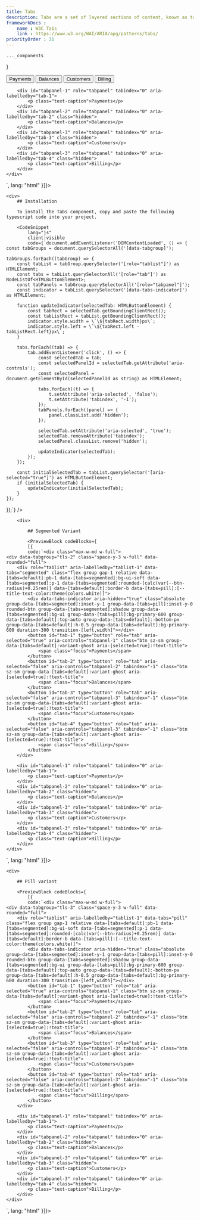 ```yaml
---
title: Tabs
description: Tabs are a set of layered sections of content, known as tab panels, that display one panel of content at a time.
frameworkDocs : 
    name : W3C Tabs
    link : https://www.w3.org/WAI/ARIA/apg/patterns/tabs/
priorityOrder : 31
---
```



    ..._components
}

<div className="space-y-20">
    <PreviewBlock codeBlocks={
              [{
            code:`<div class="max-w-md w-full">
    <div data-tabgroup="tls-1" class="space-y-3 w-full" data-rounded="full">
        <div role="tablist" aria-labelledby="tablist-1" data-tabs="default" class="flex group gap-1 relative data-[tabs=default]:pb-1 data-[tabs=segmented]:bg-ui-soft data-[tabs=segmented]:p-1 data-[tabs=segmented]:rounded-[calc(var(--btn-radius)+0.25rem)] data-[tabs=default]:border-b data-[tabs=pill]:[--title-text-color:theme(colors.white)]">
            <div data-tabs-indicator aria-hidden="true" class="absolute group-data-[tabs=segmented]:inset-y-1 group-data-[tabs=pill]:inset-y-0 rounded-btn group-data-[tabs=segmented]:shadow group-data-[tabs=segmented]:bg-ui group-data-[tabs=pill]:bg-primary-600 group-data-[tabs=default]:top-auto group-data-[tabs=default]:-bottom-px group-data-[tabs=default]:h-0.5 group-data-[tabs=default]:bg-primary-600 duration-300 transition-[left,width]"></div>
            <button id="tab-1" type="button" role="tab" aria-selected="true" aria-controls="tabpanel-1" class="btn sz-sm group-data-[tabs=default]:variant-ghost aria-[selected=true]:!text-title">
                <span class="focus">Payments</span>
            </button>
            <button id="tab-2" type="button" role="tab" aria-selected="false" aria-controls="tabpanel-2" tabindex="-1" class="btn sz-sm group-data-[tabs=default]:variant-ghost aria-[selected=true]:!text-title">
                <span class="focus">Balances</span>
            </button>
            <button id="tab-3" type="button" role="tab" aria-selected="false" aria-controls="tabpanel-3" tabindex="-1" class="btn sz-sm group-data-[tabs=default]:variant-ghost aria-[selected=true]:!text-title">
                <span class="focus">Customers</span>
            </button>
            <button id="tab-4" type="button" role="tab" aria-selected="false" aria-controls="tabpanel-3" tabindex="-1" class="btn sz-sm group-data-[tabs=default]:variant-ghost aria-[selected=true]:!text-title">
                <span class="focus">Billing</span>
            </button>
        </div>

        <div id="tabpanel-1" role="tabpanel" tabindex="0" aria-labelledby="tab-1">
            <p class="text-caption">Payments</p>
        </div>
        <div id="tabpanel-2" role="tabpanel" tabindex="0" aria-labelledby="tab-2" class="hidden">
            <p class="text-caption">Balances</p>
        </div>
        <div id="tabpanel-3" role="tabpanel" tabindex="0" aria-labelledby="tab-3" class="hidden">
            <p class="text-caption">Customers</p>
        </div>
        <div id="tabpanel-3" role="tabpanel" tabindex="0" aria-labelledby="tab-4" class="hidden">
            <p class="text-caption">Billing</p>
        </div>
    </div>
</div>`,
              lang: "html"
          }]}>
        <Tabs />
    </PreviewBlock>

    <div>
        ## Installation

        To install the Tabs component, copy and paste the following typescript code into your project.

        <CodeSnippet
            lang="js"
            client:visible
            code={`document.addEventListener('DOMContentLoaded', () => {
    const tabGroups = document.querySelectorAll('[data-tabgroup]');

    tabGroups.forEach((tabGroup) => {
        const tabList = tabGroup.querySelector('[role="tablist"]') as HTMLElement;
        const tabs = tabList.querySelectorAll('[role="tab"]') as NodeListOf<HTMLButtonElement>;
        const tabPanels = tabGroup.querySelectorAll('[role="tabpanel"]');
        const indicator = tabList.querySelector('[data-tabs-indicator]') as HTMLElement;

        function updateIndicator(selectedTab: HTMLButtonElement) {
            const tabRect = selectedTab.getBoundingClientRect();
            const tabListRect = tabList.getBoundingClientRect();
            indicator.style.width = \`\${tabRect.width}px\`;
            indicator.style.left = \`\${tabRect.left - tabListRect.left}px\`;
        }

        tabs.forEach((tab) => {
            tab.addEventListener('click', () => {
                const selectedTab = tab;
                const selectedPanelId = selectedTab.getAttribute('aria-controls');
                const selectedPanel = document.getElementById(selectedPanelId as string) as HTMLElement;

                tabs.forEach((t) => {
                    t.setAttribute('aria-selected', 'false');
                    t.setAttribute('tabindex', '-1');
                });
                tabPanels.forEach((panel) => {
                    panel.classList.add('hidden');
                });

                selectedTab.setAttribute('aria-selected', 'true');
                selectedTab.removeAttribute('tabindex');
                selectedPanel.classList.remove('hidden');

                updateIndicator(selectedTab);
            });
        });

        const initialSelectedTab = tabList.querySelector('[aria-selected="true"]') as HTMLButtonElement;
        if (initialSelectedTab) {
            updateIndicator(initialSelectedTab);
        }
    });
});`} />
    </div>

        <div>

            ## Segmented Variant

            <PreviewBlock codeBlocks={
            [{
            code:`<div class="max-w-md w-full">
    <div data-tabgroup="tls-2" class="space-y-3 w-full" data-rounded="full">
        <div role="tablist" aria-labelledby="tablist-1" data-tabs="segmented" class="flex group gap-1 relative data-[tabs=default]:pb-1 data-[tabs=segmented]:bg-ui-soft data-[tabs=segmented]:p-1 data-[tabs=segmented]:rounded-[calc(var(--btn-radius)+0.25rem)] data-[tabs=default]:border-b data-[tabs=pill]:[--title-text-color:theme(colors.white)]">
            <div data-tabs-indicator aria-hidden="true" class="absolute group-data-[tabs=segmented]:inset-y-1 group-data-[tabs=pill]:inset-y-0 rounded-btn group-data-[tabs=segmented]:shadow group-data-[tabs=segmented]:bg-ui group-data-[tabs=pill]:bg-primary-600 group-data-[tabs=default]:top-auto group-data-[tabs=default]:-bottom-px group-data-[tabs=default]:h-0.5 group-data-[tabs=default]:bg-primary-600 duration-300 transition-[left,width]"></div>
            <button id="tab-1" type="button" role="tab" aria-selected="true" aria-controls="tabpanel-1" class="btn sz-sm group-data-[tabs=default]:variant-ghost aria-[selected=true]:!text-title">
                <span class="focus">Payments</span>
            </button>
            <button id="tab-2" type="button" role="tab" aria-selected="false" aria-controls="tabpanel-2" tabindex="-1" class="btn sz-sm group-data-[tabs=default]:variant-ghost aria-[selected=true]:!text-title">
                <span class="focus">Balances</span>
            </button>
            <button id="tab-3" type="button" role="tab" aria-selected="false" aria-controls="tabpanel-3" tabindex="-1" class="btn sz-sm group-data-[tabs=default]:variant-ghost aria-[selected=true]:!text-title">
                <span class="focus">Customers</span>
            </button>
            <button id="tab-4" type="button" role="tab" aria-selected="false" aria-controls="tabpanel-3" tabindex="-1" class="btn sz-sm group-data-[tabs=default]:variant-ghost aria-[selected=true]:!text-title">
                <span class="focus">Billing</span>
            </button>
        </div>

        <div id="tabpanel-1" role="tabpanel" tabindex="0" aria-labelledby="tab-1">
            <p class="text-caption">Payments</p>
        </div>
        <div id="tabpanel-2" role="tabpanel" tabindex="0" aria-labelledby="tab-2" class="hidden">
            <p class="text-caption">Balances</p>
        </div>
        <div id="tabpanel-3" role="tabpanel" tabindex="0" aria-labelledby="tab-3" class="hidden">
            <p class="text-caption">Customers</p>
        </div>
        <div id="tabpanel-3" role="tabpanel" tabindex="0" aria-labelledby="tab-4" class="hidden">
            <p class="text-caption">Billing</p>
        </div>
    </div>
</div>`,
              lang: "html"
          }]}>
        <Tabs2 />
    </PreviewBlock>
    </div>

    <div>

        ## Pill variant

        <PreviewBlock codeBlocks={
            [{
            code:`<div class="max-w-md w-full">
    <div data-tabgroup="tls-3" class="space-y-3 w-full" data-rounded="full">
        <div role="tablist" aria-labelledby="tablist-1" data-tabs="pill" class="flex group gap-1 relative data-[tabs=default]:pb-1 data-[tabs=segmented]:bg-ui-soft data-[tabs=segmented]:p-1 data-[tabs=segmented]:rounded-[calc(var(--btn-radius)+0.25rem)] data-[tabs=default]:border-b data-[tabs=pill]:[--title-text-color:theme(colors.white)]">
            <div data-tabs-indicator aria-hidden="true" class="absolute group-data-[tabs=segmented]:inset-y-1 group-data-[tabs=pill]:inset-y-0 rounded-btn group-data-[tabs=segmented]:shadow group-data-[tabs=segmented]:bg-ui group-data-[tabs=pill]:bg-primary-600 group-data-[tabs=default]:top-auto group-data-[tabs=default]:-bottom-px group-data-[tabs=default]:h-0.5 group-data-[tabs=default]:bg-primary-600 duration-300 transition-[left,width]"></div>
            <button id="tab-1" type="button" role="tab" aria-selected="true" aria-controls="tabpanel-1" class="btn sz-sm group-data-[tabs=default]:variant-ghost aria-[selected=true]:!text-title">
                <span class="focus">Payments</span>
            </button>
            <button id="tab-2" type="button" role="tab" aria-selected="false" aria-controls="tabpanel-2" tabindex="-1" class="btn sz-sm group-data-[tabs=default]:variant-ghost aria-[selected=true]:!text-title">
                <span class="focus">Balances</span>
            </button>
            <button id="tab-3" type="button" role="tab" aria-selected="false" aria-controls="tabpanel-3" tabindex="-1" class="btn sz-sm group-data-[tabs=default]:variant-ghost aria-[selected=true]:!text-title">
                <span class="focus">Customers</span>
            </button>
            <button id="tab-4" type="button" role="tab" aria-selected="false" aria-controls="tabpanel-3" tabindex="-1" class="btn sz-sm group-data-[tabs=default]:variant-ghost aria-[selected=true]:!text-title">
                <span class="focus">Billing</span>
            </button>
        </div>

        <div id="tabpanel-1" role="tabpanel" tabindex="0" aria-labelledby="tab-1">
            <p class="text-caption">Payments</p>
        </div>
        <div id="tabpanel-2" role="tabpanel" tabindex="0" aria-labelledby="tab-2" class="hidden">
            <p class="text-caption">Balances</p>
        </div>
        <div id="tabpanel-3" role="tabpanel" tabindex="0" aria-labelledby="tab-3" class="hidden">
            <p class="text-caption">Customers</p>
        </div>
        <div id="tabpanel-3" role="tabpanel" tabindex="0" aria-labelledby="tab-4" class="hidden">
            <p class="text-caption">Billing</p>
        </div>
    </div>
</div>`,
              lang: "html"
          }]}>
        <Tabs3 />
    </PreviewBlock>
    </div>
</div>